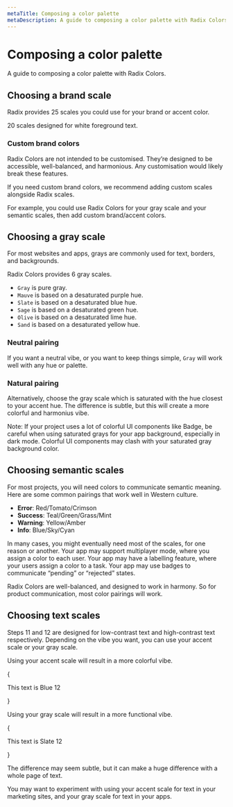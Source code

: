 ```yaml
---
metaTitle: Composing a color palette
metaDescription: A guide to composing a color palette with Radix Colors.
---
```


# Composing a color palette

<Description>
  A guide to composing a color palette with Radix Colors.
</Description>

## Choosing a brand scale

Radix provides 25 scales you could use for your brand or accent color.

20 scales designed for white foreground text.

<ColorGrayPairsComplementary />

### Custom brand colors

Radix Colors are not intended to be customised. They’re designed to be accessible, well-balanced, and harmonious. Any customisation would likely break these features.

If you need custom brand colors, we recommend adding custom scales alongside Radix scales.

For example, you could use Radix Colors for your gray scale and your semantic scales, then add custom brand/accent colors.

## Choosing a gray scale

For most websites and apps, grays are commonly used for text, borders, and backgrounds.

Radix Colors provides 6 gray scales.

<ColorGrays />

- `Gray` is pure gray.
- `Mauve` is based on a desaturated purple hue.
- `Slate` is based on a desaturated blue hue.
- `Sage` is based on a desaturated green hue.
- `Olive` is based on a desaturated lime hue.
- `Sand` is based on a desaturated yellow hue.

### Neutral pairing

If you want a neutral vibe, or you want to keep things simple, `Gray` will work well with any hue or palette.

### Natural pairing

Alternatively, choose the gray scale which is saturated with the hue closest to your accent hue. The difference is subtle, but this will create a more colorful and harmonius vibe.

<ColorGrayPairs />

<Note>
  Note: If your project uses a lot of colorful UI components like Badge, be
  careful when using saturated grays for your app background, especially in dark
  mode. Colorful UI components may clash with your saturated gray background
  color.
</Note>

## Choosing semantic scales

For most projects, you will need colors to communicate semantic meaning. Here are some common pairings that work well in Western culture.

- **Error**: Red/Tomato/Crimson
- **Success**: Teal/Green/Grass/Mint
- **Warning**: Yellow/Amber
- **Info**: Blue/Sky/Cyan

In many cases, you might eventually need most of the scales, for one reason or another. Your app may support multiplayer mode, where you assign a color to each user. Your app may have a labelling feature, where your users assign a color to a task. Your app may use badges to communicate “pending” or “rejected” states.

Radix Colors are well-balanced, and designed to work in harmony. So for product communication, most color pairings will work.

## Choosing text scales

Steps 11 and 12 are designed for low-contrast text and high-contrast text respectively. Depending on the vibe you want, you can use your accent scale or your gray scale.

Using your accent scale will result in a more colorful vibe.

{

<Box my="5">
  <Text
    as="p"
    size="7"
    align="center"
    weight="bold"
    style={{ color: 'var(--blue-12)' }}
  >
    This text is Blue 12
  </Text>
</Box>

}

Using your gray scale will result in a more functional vibe.

{

<Box my="5">
  <Text
    as="p"
    size="7"
    align="center"
    weight="bold"
    style={{ color: 'var(--slate-12)' }}
  >
    This text is Slate 12
  </Text>
</Box>

}

The difference may seem subtle, but it can make a huge difference with a whole page of text.

You may want to experiment with using your accent scale for text in your marketing sites, and your gray scale for text in your apps.

